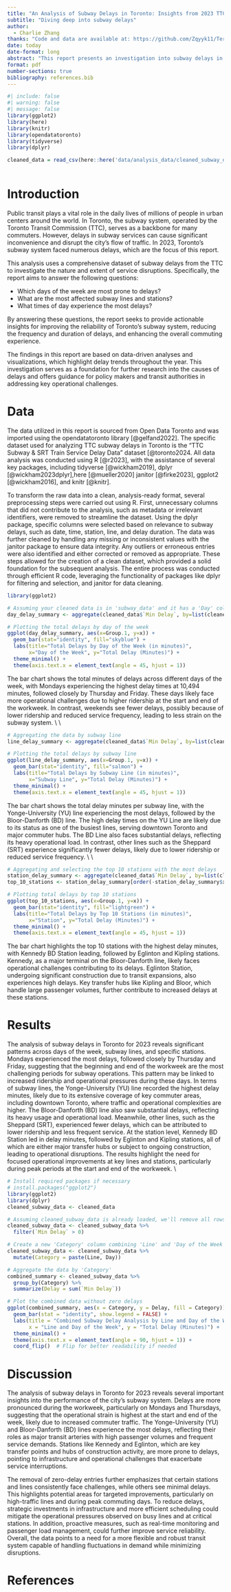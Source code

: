 ```yaml
---
title: "An Analysis of Subway Delays in Toronto: Insights from 2023 TTC Data"
subtitle: "Diving deep into subway delays"
author: 
  - Charlie Zhang
thanks: "Code and data are available at: https://github.com/Zqyyk11/Term-Paper-1."
date: today
date-format: long
abstract: "This report presents an investigation into subway delays in Toronto using data from the Toronto Transit Commission (TTC) for the year 2023. The analysis examines patterns of delays across various subway stations, lines, and days of the week, with the goal of identifying critical factors that contribute to service disruptions. Key findings show that Monday and Thursday experienced the highest number of delays, with the Bloor-Danforth (BD) line being the most affected. These insights provide a data-driven foundation for improving operational efficiency and minimizing service interruptions in the future."
format: pdf
number-sections: true
bibliography: references.bib
---
```


```r
#| include: false
#| warning: false
#| message: false
library(ggplot2)
library(here)
library(knitr)
library(opendatatoronto)
library(tidyverse)
library(dplyr)

cleaned_data = read_csv(here::here('data/analysis_data/cleaned_subway_delay_data.csv'))
 
```

# Introduction

Public transit plays a vital role in the daily lives of millions of people in urban centers around the world. In Toronto, the subway system, operated by the Toronto Transit Commission (TTC), serves as a backbone for many commuters. However, delays in subway services can cause significant inconvenience and disrupt the city’s flow of traffic. In 2023, Toronto’s subway system faced numerous delays, which are the focus of this report.

This analysis uses a comprehensive dataset of subway delays from the TTC to investigate the nature and extent of service disruptions. Specifically, the report aims to answer the following questions:

-   Which days of the week are most prone to delays?
-   What are the most affected subway lines and stations?
-   What times of day experience the most delays?

By answering these questions, the report seeks to provide actionable insights for improving the reliability of Toronto’s subway system, reducing the frequency and duration of delays, and enhancing the overall commuting experience.

The findings in this report are based on data-driven analyses and visualizations, which highlight delay trends throughout the year. This investigation serves as a foundation for further research into the causes of delays and offers guidance for policy makers and transit authorities in addressing key operational challenges.

# Data {#sec-data}

The data utilized in this report is sourced from Open Data Toronto and was imported using the opendatatoronto library [@gelfand2022]. The specific dataset used for analyzing TTC subway delays in Toronto is the "TTC Subway & SRT Train Service Delay Data" dataset [@toronto2024. All data analysis was conducted using R [@r2023], with the assistance of several key packages, including tidyverse [@wickham2019], dplyr [@wickham2023dplyr],here [@mueller2020] janitor [@firke2023], ggplot2 [@wickham2016], and knitr [@knitr].

To transform the raw data into a clean, analysis-ready format, several preprocessing steps were carried out using R. First, unnecessary columns that did not contribute to the analysis, such as metadata or irrelevant identifiers, were removed to streamline the dataset. Using the dplyr package, specific columns were selected based on relevance to subway delays, such as date, time, station, line, and delay duration. The data was further cleaned by handling any missing or inconsistent values with the janitor package to ensure data integrity. Any outliers or erroneous entries were also identified and either corrected or removed as appropriate. These steps allowed for the creation of a clean dataset, which provided a solid foundation for the subsequent analysis. The entire process was conducted through efficient R code, leveraging the functionality of packages like dplyr for filtering and selection, and janitor for data cleaning. 

```r
library(ggplot2)

# Assuming your cleaned data is in 'subway_data' and it has a 'Day' column
day_delay_summary <- aggregate(cleaned_data$`Min Delay`, by=list(cleaned_data$Day), FUN=sum)

# Plotting the total delays by day of the week
ggplot(day_delay_summary, aes(x=Group.1, y=x)) +
  geom_bar(stat="identity", fill="skyblue") +
  labs(title="Total Delays by Day of the Week (in minutes)",
       x="Day of the Week", y="Total Delay (Minutes)") +
  theme_minimal() +
  theme(axis.text.x = element_text(angle = 45, hjust = 1))
```

The bar chart shows the total minutes of delays across different days of the week, with Mondays experiencing the highest delay times at 10,494 minutes, followed closely by Thursday and Friday. These days likely face more operational challenges due to higher ridership at the start and end of the workweek. In contrast, weekends see fewer delays, possibly because of lower ridership and reduced service frequency, leading to less strain on the subway system. \\ \\

```r
# Aggregating the data by subway line
line_delay_summary <- aggregate(cleaned_data$`Min Delay`, by=list(cleaned_data$Line), FUN=sum)

# Plotting the total delays by subway line
ggplot(line_delay_summary, aes(x=Group.1, y=x)) +
  geom_bar(stat="identity", fill="salmon") +
  labs(title="Total Delays by Subway Line (in minutes)",
       x="Subway Line", y="Total Delay (Minutes)") +
  theme_minimal() +
  theme(axis.text.x = element_text(angle = 45, hjust = 1))
```

The bar chart shows the total delay minutes per subway line, with the Yonge-University (YU) line experiencing the most delays, followed by the Bloor-Danforth (BD) line. The high delay times on the YU Line are likely due to its status as one of the busiest lines, serving downtown Toronto and major commuter hubs. The BD Line also faces substantial delays, reflecting its heavy operational load. In contrast, other lines such as the Sheppard (SRT) experience significantly fewer delays, likely due to lower ridership or reduced service frequency. \\ \\

```r
# Aggregating and selecting the top 10 stations with the most delays
station_delay_summary <- aggregate(cleaned_data$`Min Delay`, by=list(cleaned_data$Station), FUN=sum)
top_10_stations <- station_delay_summary[order(-station_delay_summary$x),][1:10,]

# Plotting total delays by top 10 stations
ggplot(top_10_stations, aes(x=Group.1, y=x)) +
  geom_bar(stat="identity", fill="lightgreen") +
  labs(title="Total Delays by Top 10 Stations (in minutes)",
       x="Station", y="Total Delay (Minutes)") +
  theme_minimal() +
  theme(axis.text.x = element_text(angle = 45, hjust = 1))
```

The bar chart highlights the top 10 stations with the highest delay minutes, with Kennedy BD Station leading, followed by Eglinton and Kipling stations. Kennedy, as a major terminal on the Bloor-Danforth line, likely faces operational challenges contributing to its delays. Eglinton Station, undergoing significant construction due to transit expansions, also experiences high delays. Key transfer hubs like Kipling and Bloor, which handle large passenger volumes, further contribute to increased delays at these stations.

# Results

The analysis of subway delays in Toronto for 2023 reveals significant patterns across days of the week, subway lines, and specific stations. Mondays experienced the most delays, followed closely by Thursday and Friday, suggesting that the beginning and end of the workweek are the most challenging periods for subway operations. This pattern may be linked to increased ridership and operational pressures during these days. In terms of subway lines, the Yonge-University (YU) line recorded the highest delay minutes, likely due to its extensive coverage of key commuter areas, including downtown Toronto, where traffic and operational complexities are higher. The Bloor-Danforth (BD) line also saw substantial delays, reflecting its heavy usage and operational load. Meanwhile, other lines, such as the Sheppard (SRT), experienced fewer delays, which can be attributed to lower ridership and less frequent service. At the station level, Kennedy BD Station led in delay minutes, followed by Eglinton and Kipling stations, all of which are either major transfer hubs or subject to ongoing construction, leading to operational disruptions. The results highlight the need for focused operational improvements at key lines and stations, particularly during peak periods at the start and end of the workweek. \\

```r
# Install required packages if necessary
# install.packages("ggplot2")
library(ggplot2)
library(dplyr)
cleaned_subway_data <- cleaned_data

# Assuming cleaned_subway_data is already loaded, we'll remove all rows with zero delay
cleaned_subway_data <- cleaned_subway_data %>% 
  filter(`Min Delay` > 0)

# Create a new 'Category' column combining 'Line' and 'Day of the Week'
cleaned_subway_data <- cleaned_subway_data %>%
  mutate(Category = paste(Line, Day))

# Aggregate the data by 'Category'
combined_summary <- cleaned_subway_data %>%
  group_by(Category) %>%
  summarize(Delay = sum(`Min Delay`))

# Plot the combined data without zero delays
ggplot(combined_summary, aes(x = Category, y = Delay, fill = Category)) +
  geom_bar(stat = "identity", show.legend = FALSE) +
  labs(title = "Combined Subway Delay Analysis by Line and Day of the Week (2023)",
       x = "Line and Day of the Week", y = "Total Delay (Minutes)") +
  theme_minimal() +
  theme(axis.text.x = element_text(angle = 90, hjust = 1)) +
  coord_flip()  # Flip for better readability if needed

```

# Discussion

The analysis of subway delays in Toronto for 2023 reveals several important insights into the performance of the city's subway system. Delays are more pronounced during the workweek, particularly on Mondays and Thursdays, suggesting that the operational strain is highest at the start and end of the week, likely due to increased commuter traffic. The Yonge-University (YU) and Bloor-Danforth (BD) lines experience the most delays, reflecting their roles as major transit arteries with high passenger volumes and frequent service demands. Stations like Kennedy and Eglinton, which are key transfer points and hubs of construction activity, are more prone to delays, pointing to infrastructure and operational challenges that exacerbate service interruptions.

The removal of zero-delay entries further emphasizes that certain stations and lines consistently face challenges, while others see minimal delays. This highlights potential areas for targeted improvements, particularly on high-traffic lines and during peak commuting days. To reduce delays, strategic investments in infrastructure and more efficient scheduling could mitigate the operational pressures observed on busy lines and at critical stations. In addition, proactive measures, such as real-time monitoring and passenger load management, could further improve service reliability. Overall, the data points to a need for a more flexible and robust transit system capable of handling fluctuations in demand while minimizing disruptions.

\newpage

# References

